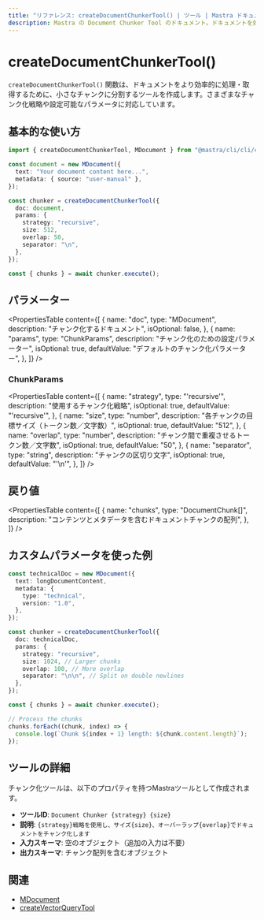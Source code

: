 ```yaml
---
title: "リファレンス: createDocumentChunkerTool() | ツール | Mastra ドキュメント"
description: Mastra の Document Chunker Tool のドキュメント。ドキュメントを効率的な処理と検索のために小さなチャンクに分割します。
---
```


# createDocumentChunkerTool()

`createDocumentChunkerTool()` 関数は、ドキュメントをより効率的に処理・取得するために、小さなチャンクに分割するツールを作成します。さまざまなチャンク化戦略や設定可能なパラメータに対応しています。

## 基本的な使い方

```typescript
import { createDocumentChunkerTool, MDocument } from "@mastra/cli/cli/cli/rag";

const document = new MDocument({
  text: "Your document content here...",
  metadata: { source: "user-manual" },
});

const chunker = createDocumentChunkerTool({
  doc: document,
  params: {
    strategy: "recursive",
    size: 512,
    overlap: 50,
    separator: "\n",
  },
});

const { chunks } = await chunker.execute();
```

## パラメーター

<PropertiesTable
  content={[
    {
      name: "doc",
      type: "MDocument",
      description: "チャンク化するドキュメント",
      isOptional: false,
    },
    {
      name: "params",
      type: "ChunkParams",
      description: "チャンク化のための設定パラメーター",
      isOptional: true,
      defaultValue: "デフォルトのチャンク化パラメーター",
    },
  ]}
/>

### ChunkParams

<PropertiesTable
  content={[
    {
      name: "strategy",
      type: "'recursive'",
      description: "使用するチャンク化戦略",
      isOptional: true,
      defaultValue: "'recursive'",
    },
    {
      name: "size",
      type: "number",
      description: "各チャンクの目標サイズ（トークン数／文字数）",
      isOptional: true,
      defaultValue: "512",
    },
    {
      name: "overlap",
      type: "number",
      description: "チャンク間で重複させるトークン数／文字数",
      isOptional: true,
      defaultValue: "50",
    },
    {
      name: "separator",
      type: "string",
      description: "チャンクの区切り文字",
      isOptional: true,
      defaultValue: "'\\n'",
    },
  ]}
/>

## 戻り値

<PropertiesTable
  content={[
    {
      name: "chunks",
      type: "DocumentChunk[]",
      description: "コンテンツとメタデータを含むドキュメントチャンクの配列",
    },
  ]}
/>

## カスタムパラメータを使った例

```typescript
const technicalDoc = new MDocument({
  text: longDocumentContent,
  metadata: {
    type: "technical",
    version: "1.0",
  },
});

const chunker = createDocumentChunkerTool({
  doc: technicalDoc,
  params: {
    strategy: "recursive",
    size: 1024, // Larger chunks
    overlap: 100, // More overlap
    separator: "\n\n", // Split on double newlines
  },
});

const { chunks } = await chunker.execute();

// Process the chunks
chunks.forEach((chunk, index) => {
  console.log(`Chunk ${index + 1} length: ${chunk.content.length}`);
});
```

## ツールの詳細

チャンク化ツールは、以下のプロパティを持つMastraツールとして作成されます。

- **ツールID**: `Document Chunker {strategy} {size}`
- **説明**: `{strategy}戦略を使用し、サイズ{size}、オーバーラップ{overlap}でドキュメントをチャンク化します`
- **入力スキーマ**: 空のオブジェクト（追加の入力は不要）
- **出力スキーマ**: チャンク配列を含むオブジェクト

## 関連

- [MDocument](../rag/document.mdx)
- [createVectorQueryTool](./vector-query-tool)
